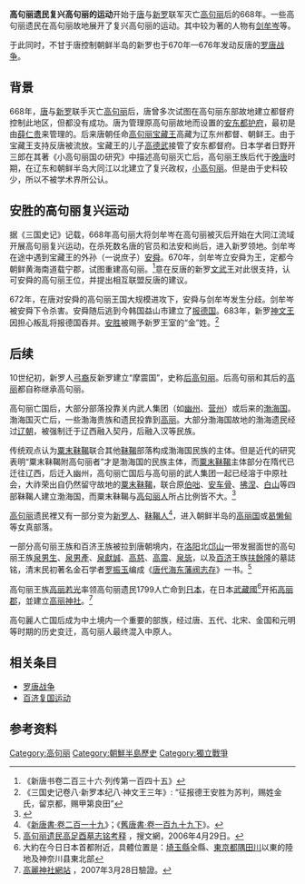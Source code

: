 '''高句丽遗民复兴高句丽的运动'''开始于[[唐|唐]]与[[新罗|新罗]]联军灭亡[[高句丽|高句丽]]后的668年。一些高句丽遗民在高句丽故地展开了复兴高句丽的运动。其中较为著的人物有[[剑牟岑|剑牟岑]]等。

于此同时，不甘于唐控制朝鲜半岛的新罗也于670年—676年发动反唐的[[罗唐战争|罗唐战争]]。

==背景==
668年，[[唐|唐]]与[[新罗|新罗]]联手灭亡[[高句丽|高句丽]]后，唐曾多次试图在高句丽东部故地建立都督府控制此地区，但都没有成功。唐为管理原高句丽故地而设置的[[安东都护府|安东都护府]]，最初是由[[薛仁贵|薛仁贵]]来管理的。后来唐朝任命[[高句丽宝藏王|高句丽宝藏王]]高藏为辽东州都督、朝鲜王。由于宝藏王支持反唐被流放。宝藏王的儿子[[高德武|高德武]]接管了安东都督府。日本学者日野开三郎在其著《小高句丽国の研究》中描述高句丽灭亡后，高句丽王族后代于[[唐朝|晚唐]]时期，在辽东和朝鲜半岛大同江以北建立了复兴政权，[[小高句丽|小高句丽]]。但是由于史料较少，所以不被学术界所公认。

==安胜的高句丽复兴运动==
据《三国史记》记载，668年高句丽大将剑牟岑在高句丽被灭后开始在大同江流域开展高句丽复兴运动，在杀死数名唐的官员和法安和尚后，进入新罗领地。剑牟岑在途中遇到宝藏王的外孙（一说庶子）[[安舜|安舜]]。670年，剑牟岑立安舜为王，定都今朝鲜黄海南道载宁郡，试图重建高句丽。<ref>《新唐书卷二百三十六·列传第一百四十五》 </ref>意在反唐的新罗[[文武王_(新罗)|文武王]]对此很支持，认可安舜的高句丽王位，并提出相互联盟反唐的建议。

672年，在唐对安舜的高句丽王国大规模进攻下，安舜与剑牟岑发生分歧。剑牟岑被安舜下令杀害。安舜随后逃到今韩国益山市建立了[[报德国|报德国]]。683年，新罗[[神文王|神文王]]因担心叛乱将报德国吞并。[[安胜|安胜]]被赐予新罗王室的“金”姓。<ref>《三国史记卷八·新罗本纪八·神文王三年》: “征报德王安胜为苏判，赐姓金氏，留京都，赐甲第良田”</ref>

==后续==
10世纪初，新罗人[[弓裔|弓裔]]反新罗建立“摩震国”，史称[[泰封|后高句丽]]。后高句丽和其后的[[高丽|高丽]]都自称继承高句丽。

高句丽亡国后，大部分部落投靠关内武人集团（如[[幽州|幽州]]、[[营州|营州]]）或后来的[[渤海国|渤海国]]。渤海国灭亡后，一些渤海贵族和遗民投靠到[[高丽|高丽]]。大部分渤海国故地的渤海遗民经过[[辽朝|辽朝]]，被强制迁于辽西融入契丹，后融入汉等民族。   

传统观点认为[[粟末靺鞨|粟末靺鞨]]联合其他[[靺鞨|靺鞨]]部落构成渤海国民族的主体。但是近代的研究表明“粟末靺鞨附高句丽者”才是渤海国的民族主体，而[[粟末靺鞨|粟末靺鞨]]主体部分在隋代已迁往辽西，后迁入幽州，高句丽亡国后与高句丽的武人集团一起已经溶于中原社会，大祚荣出自仍然留守故地的[[粟末靺鞨|粟末靺鞨]]，联合原[[伯咄|伯咄]]、[[安车骨|安车骨]]、[[拂涅|拂涅]]、[[白山|白山]]等四部靺鞨人建立渤海国，而粟末靺鞨与[[高句丽人|高句丽人]]所占比例皆不大。<ref>{{Cite web |url=http://d.wanfangdata.com.cn/Periodical_mzyj200602010.aspx |title=靺鞨诸部与渤海建国集团 |access-date=2010-10-04 |archive-date=2015-05-08 |archive-url=https://web.archive.org/web/20150508064144/http://d.wanfangdata.com.cn/Periodical_mzyj200602010.aspx |dead-url=no }}</ref>

[[高句丽|高句丽]]遗民裡又有一部分变为[[新罗人|新罗人]]、[[靺鞨人|靺鞨人]]<ref>《[[:s:新唐書/卷219|新唐書·卷二百一十九]]》；《[[:s:舊唐書/卷199下|舊唐書·卷一百九十九下]]》。</ref>，进入朝鲜半岛的[[高丽国|高丽国]]或[[曷懒甸|曷懒甸]]等女真部落。 

一部分高句丽王族和百济王族被拉到唐朝境内，在[[洛阳|洛阳]]北[[邙山|邙山]]一带发掘面世的高句丽王族[[泉男生|泉男生]]、[[泉男產|泉男產]]、[[泉獻誠|泉獻誠]]、[[高慈|高慈]]、[[高震|高震]]、[[泉毖|泉毖]]，以及[[百济|百济]]王族[[扶餘隆|扶餘隆]]的墓誌铭，清末民初著名金石学者[[罗振玉|罗振玉]]编成《[[唐代海东藩阀志存|唐代海东藩阀志存]]》一书。<ref>[http://souwen.cn/wenzhang/110/2006-4-29_8063146659.html 高句丽遗民高足酉墓志铭考释] {{webarchive|url=https://web.archive.org/web/20070930081825/http://souwen.cn/wenzhang/110/2006-4-29_8063146659.html |date=2007-09-30 }}，搜文網，2006年4月29日。</ref>

高句丽王族[[高丽若光|高丽若光]]率领高句丽遗民1799人亡命到[[日本|日本]]，在日本[[武藏國|武藏國]]<ref>大約在今日日本首都附近，具體位置是：[[埼玉縣|埼玉縣]]全縣、[[東京都|東京都]][[隅田川|隅田川]]以東的陸地及神奈川县東北部</ref>开拓[[高丽郡|高丽郡]]，並建立[[高丽神社|高丽神社]]。<ref>[http://www.komajinja.or.jp/ 高麗神社網站] {{Wayback|url=http://www.komajinja.or.jp/ |date=20080914112548 }}，2007年3月28日驗證。</ref>

高句麗人亡国后成为中土境内一个重要的部族，经过唐、五代、北宋、金国和元明等时期的历史变迁，高句丽人最终混入中原人。

==相关条目==
*[[罗唐战争|罗唐战争]]
*[[百济复国运动|百济复国运动]]

==参考资料==
{{reflist}}


[[Category:高句丽|Category:高句丽]]
[[Category:朝鮮半島歷史|Category:朝鮮半島歷史]]
[[Category:獨立戰爭|Category:獨立戰爭]]